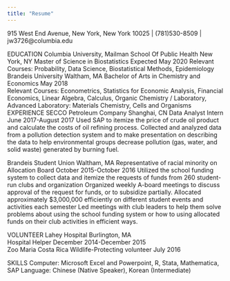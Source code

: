 ```yaml
---
title: "Resume"
---
```


915 West End Avenue, New York, New York 10025 | (781)530-8509 | jw3726@columbia.edu

EDUCATION
Columbia University, Mailman School Of Public Health                        New York, NY
Master of Science in Biostatistics                                         Expected May 2020
Relevant Courses: Probability, Data Science, Biostatistical Methods, Epidemiology 
Brandeis University                                                         Waltham, MA
Bachelor of Arts in Chemistry and Economics                                         May 2018                  
Relevant Courses: Econometrics, Statistics for Economic Analysis, Financial Economics, Linear Algebra, Calculus, Organic Chemistry / Laboratory, Advanced Laboratory: Materials Chemistry, Cells and Organisms
EXPERIENCE
SECCO Petroleum Company                                              Shanghai, CN
Data Analyst Intern                                                   June 2017-August 2017 
Used SAP to itemize the price of crude oil product and calculate the costs of oil refining process. 
Collected and analyzed data from a pollution detection system and to make presentation on describing the data to help environmental groups decrease pollution (gas, water, and solid waste) generated by burning fuel.

Brandeis Student Union                                                  Waltham, MA
Representative of racial minority on Allocation Board                    October 2015-October 2016
Utilized the school funding system to collect data and itemize the requests of funds from 260 student-run clubs and organization
Organized weekly A-board meetings to discuss approval of the request for funds, or to subsidize partially. Allocated approximately $3,000,000 efficiently on different student events and activities each semester
Led meetings with club leaders to help them solve problems about using the school funding system or how to using allocated funds on their club activities in efficient ways. 
 
VOLUNTEER 
Lahey Hospital                                                            Burlington, MA                            
Hospital Helper                                               December 2014-December 2015                                                        
Zoo Maria                                                               Costa Rica
Wildlife-Protecting volunteer                                               July 2016

SKILLS
Computer: Microsoft Excel and Powerpoint, R, Stata, Mathematica, SAP
Language: Chinese (Native Speaker), Korean (Intermediate)
